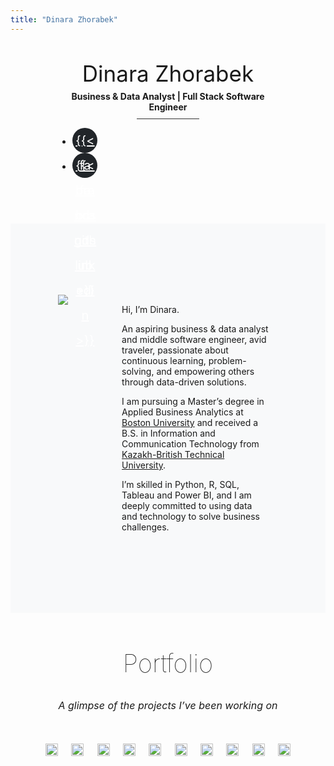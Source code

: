 ```yaml
---
title: "Dinara Zhorabek"
---
```

<style>
    .title{
        display: none;
    }
    body .page-columns {
        display: flex!important;
        justify-content: center;
        /* width: 70%; */
        /* margin: 0 auto; */
    }
    .htitle, .home-intro {
        width: 70%;
        margin: 0 auto;
    }
    .htitle{
        text-align: center;
        padding: 2em 3em;
    }
    ul.social-buttons li a {
        font-size: 20px;
        line-height: 40px;
        display: block;
        width: 40px;
        height: 40px;
        -webkit-transition: all 0.3s;
        -moz-transition: all 0.3s;
        transition: all 0.3s;
        color: white;
        border-radius: 100%;
        outline: none;
        background-color: #212529;
    }
    ul.social-buttons li a:hover{
        background-color: #69b3a2;
    }
    ul.social-buttons li a i{
        color: white;
    }

    .home-intro{
        display: flex;
        justify-content: space-between;
    }
    .row {
        display: flex;
        flex-wrap: wrap;
        margin-right: -15px;
        margin-left: -15px;
        align-items: center;
        justify-content: center;
    }   
    #projects div{
        /* margin: 0 auto; */
        text-align: center;
    }
    .projects-subheading{
        font-size: 16px;
        font-weight: 400;
        font-style: italic;
        margin-bottom: 45px;
    }
    /* .portfolio-item{
        margin: 20px auto!important;
    } */
    .portfolio-item .portfolio-link {
        position: relative;
        display: block;
        margin: 0 auto;
        cursor: pointer;
        border-radius: 2%;
    }
    .portfolio-item .portfolio-link .portfolio-hover {
        position: absolute;
        width: 100%;
        height: 100%;
        -webkit-transition: all ease 1s;
        -moz-transition: all ease 1s;
        transition: all ease 1s;
        opacity: 0;
        background: rgba(88, 170, 151, 0.7);
        border-radius: 2%;
        background-color: #69b3a2 !important;
    }
    .portfolio-item .portfolio-link .portfolio-hover:hover{
        opacity: 1;
    }
    .portfolio-item .portfolio-link .portfolio-hover .portfolio-hover-content {
        font-size: 22px;
        position: absolute;
        top: 20%;
        width: 100%;
        height: 20px;
        margin-top: -12px;
        text-align: center;
        color: white;
        padding: 0 20px;
    }
    .img-fluid{
        width: 100%;
        height: auto;
        border-radius: 2%;
    }
    @media (min-width: 768px) {
    .portfolio-item {
        max-width: 20%;
        margin: 1% 2%;
        }
    }
    @media (max-width: 768px) {
    .portfolio-item {max-width: 45%;}
    }
</style>

<div class="htitle">
<p style="display:inline; font-size: 35px;">Dinara Zhorabek</p>
<p style="margin: 2% 0;"><b>Business & Data Analyst | Full Stack Software Engineer</b></p>
<hr style="width: 100px; height: 1px; border:none;color:#333;background-color:#333; margin:3% auto;"/>
<ul class="list-inline social-buttons">
<li class="list-inline-item social-buttons">
[{{< fa brands github >}}](https://github.com/kalizhaankyzy)
</li>
<li class="list-inline-item social-buttons">
[{{< fa brands linkedin >}}](https://www.linkedin.com/in/dinarazhorabek/)
</li>
</ul><br>

</div>

<div style="background-color: #f8f9fa; padding: 100px 0;">

::: {.home-intro}
<div style="max-width:33.3%;">
![](./images/main.jpg){.home-image}
</div>
<div style="max-width:66.7%; padding: 15px;">
Hi, I'm Dinara.

An aspiring business & data analyst and middle software engineer, avid traveler, passionate about continuous learning, problem-solving, and empowering others through data-driven solutions.

I am pursuing a Master's degree in Applied Business Analytics at [Boston University](https://www.bu.edu/) and received a B.S. in Information and Communication Technology from [Kazakh-British Technical University](https://kbtu.edu.kz/en/). 

I’m skilled in Python, R, SQL, Tableau and Power BI, and I am deeply committed to using data and technology to solve business challenges.

</div>

:::

</div>



<!-- ::: {#projects} -->
<div id="projects">
<div>
<h2 class="text-uppercase" style="font-weight:10;font-size: 40px;">Portfolio</h2>
<h3 class="projects-subheading">A glimpse of the projects I've been working on</h3>
</div>
<!-- <div id="portfolio-button-container">
<button class="btn btn-secondary active" data-portfolio-section="all">Show all</button>
<button class="btn btn-secondary" data-portfolio-section="mining">R</button>
<button class="btn btn-secondary" data-portfolio-section="mining">Python</button>
<button class="btn btn-secondary" data-portfolio-section="dataviz">Hackathon>
<button class="btn btn-secondary" data-portfolio-section="dashboard">SQL|MySQL</button>
</div> -->
<!-- <br> -->


<div id="portfolio-items" class="row">

<div class="portfolio-item">
<a class="portfolio-link" data-toggle="modal" href="./projects/airbnb/airbnb-copenhagen.html">
<div class="portfolio-hover">
<div class="portfolio-hover-content">
<p>Words, Locations, and Prices</p>
<hr>
<p class="explanation_portfolio">Airbnb Analysis in Copenhagen.<br></p>
</div>
</div>
<img class="img-fluid" src="images/copenhagen-main.jpg"></a>
</div>

<div class="portfolio-item">
<a class="portfolio-link" data-toggle="modal" href="./projects/vortex/main.html">
<div class="portfolio-hover">
<div class="portfolio-hover-content">
<p>MET ABA Hackathon 2025</p><hr>
<p class="explanation_portfolio">Vortex Sentiment Adaptive Volatility (VSAV) Strategy.<br></p>
</div>
</div>
<img class="img-fluid" src="images/vortex.png">
</a>
</div>

<div class="portfolio-item">
<a class="portfolio-link" data-toggle="modal" href="./projects/spotify/analysis.html">
<div class="portfolio-hover">
<div class="portfolio-hover-content">
<p>You Like This Song…But Will George Like It?</p>
<hr>
<p class="explanation_portfolio">User Behavior Classification with Spotify Streaming Data.<br></p>
</div>
</div>
<img class="img-fluid" src="images/spot.jpeg"></a>
</div>

<div class="portfolio-item">
<a class="portfolio-link" data-toggle="modal" href="./projects/pokemon/pokemon.html">
<div class="portfolio-hover">
<div class="portfolio-hover-content">
<p>Clustering Pokémon</p><hr>
<p class="explanation_portfolio">A Hierarchical Approach to Character Grouping.<br></p>
</div>
</div>
<img class="img-fluid" src="images/pokemon-main.jpg">
</a>
</div>

<div class="portfolio-item">
<a class="portfolio-link" data-toggle="modal" href="./projects/text_mining/breaking_bad.html">
<div class="portfolio-hover">
<div class="portfolio-hover-content">
<p>Say My Name</p><hr>
<p class="explanation_portfolio">Unpacking Emotion and Language in Breaking Bad Using R.<br></p>
</div>
</div>
<img class="img-fluid" src="images/breaking_bad.jpg">
</a>
</div>

<div class="portfolio-item">
<a class="portfolio-link" data-toggle="modal" href="./projects/consumer_complaints/naive_bayes.html">
<div class="portfolio-hover">
<div class="portfolio-hover-content">
<p>Complaint Classifier</p>
<hr>
<p class="explanation_portfolio">Utilized the Naïve Bayes algorithm to classify and predict consumer disputes.<br></p>
</div>
</div>
<img class="img-fluid" src="images/complaints.webp">
</a>
</div>

<div class="portfolio-item">
<a class="portfolio-link" data-toggle="modal" href="./projects/groceries/arules.html">
<div class="portfolio-hover">
<div class="portfolio-hover-content">
<p>Market Basket Insights</p><hr>
<p class="explanation_portfolio">Association rule mining.<br></p>
</div>
</div>
<img class="img-fluid" src="images/basket.jpeg">
</a>
</div>

<div class="portfolio-item">
<a class="portfolio-link" data-toggle="modal" href="./projects/nhl_players/nhl_players_analysis.html">
<div class="portfolio-hover">
<div class="portfolio-hover-content">
<p>Skating through Data</p><hr>
<p class="explanation_portfolio">Forecasting hockey player salaries by utilizing statistical analysis and machine learning methods.<br></p>
</div>
</div>
<img class="img-fluid" src="images/hockey.jpeg">
</a>
</div>

<div class="portfolio-item">
<a class="portfolio-link" data-toggle="modal" href="./projects/video_games/classification.html">
<div class="portfolio-hover">
<div class="portfolio-hover-content">
<p>Console to Category</p><hr>
<p class="explanation_portfolio">Predicting Video Game Sales Using Classification Trees.<br></p>
</div>
</div>
<img class="img-fluid" src="images/vgames.jpeg">
</a>
</div>

<div class="portfolio-item">
<a class="portfolio-link" data-toggle="modal" href="./projects/vancouver_311/vancouver_311.html">
<div class="portfolio-hover">
<div class="portfolio-hover-content">
<p>Voices of the City</p><hr>
<p class="explanation_portfolio">Analyzing Vancouver’s Service Request Patterns.<br></p>
</div>
</div>
<img class="img-fluid" src="./images/vancouver.jpeg">
</a>
</div>


</div>
</div>